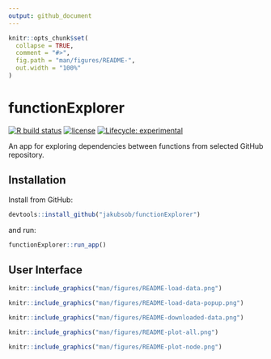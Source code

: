 ```yaml
---
output: github_document
---
```


<!-- README.md is generated from README.Rmd. Please edit that file -->

```r
knitr::opts_chunk$set(
  collapse = TRUE,
  comment = "#>",
  fig.path = "man/figures/README-",
  out.width = "100%"
)
```

# functionExplorer

<!-- badges: start -->
[![R build status](https://github.com/jakubsob/functionExplorer/workflows/R-CMD-check/badge.svg)](https://github.com/jakubsob/functionExplorer/actions)
[![license](https://img.shields.io/badge/license-mit-lightgrey.svg)](https://choosealicense.com/)
[![Lifecycle: experimental](https://img.shields.io/badge/lifecycle-experimental-orange.svg)](https://www.tidyverse.org/lifecycle/#experimental)
<!-- badges: end -->

An app for exploring dependencies between functions from selected GitHub repository.

## Installation

Install from GitHub:

```r
devtools::install_github("jakubsob/functionExplorer")
```

and run:

```r
functionExplorer::run_app()
```

## User Interface

```r
knitr::include_graphics("man/figures/README-load-data.png")
```

```r
knitr::include_graphics("man/figures/README-load-data-popup.png")
```

```r
knitr::include_graphics("man/figures/README-downloaded-data.png")
```

```r
knitr::include_graphics("man/figures/README-plot-all.png")
```

```r
knitr::include_graphics("man/figures/README-plot-node.png")
```
